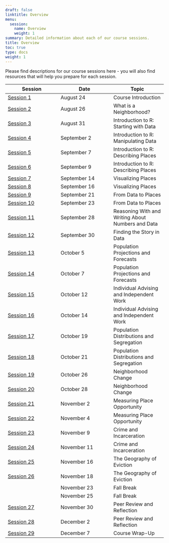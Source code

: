 ```yaml
---
draft: false
linktitle: Overview
menu:
  session:
    name: Overview
    weight: 1
summary: Detailed information about each of our course sessions.
title: Overview
toc: true
type: docs
weight: 1
---
```


Please find descriptions for our course sessions here - you will also find resources that will help you prepare for each session.

| Session | Date | Topic |
|-|-|-|
| [Session 1](/session/01-course_introduction/) | August 24 | Course Introduction |
| [Session 2](/session/02-what_is_a_neighborhood/) | August 26 | What is a Neighborhood? |
| [Session 3](/session/03-starting_with_data/) | August 31 | Introduction to R: Starting with Data |
| [Session 4](/session/04-manipulating_data) | September 2 | Introduction to R: Manipulating Data |
| [Session 5](/session/05-describing_places_1) | September 7 | Introduction to R: Describing Places |
| [Session 6](/session/06-describing_places_2) | September 9 | Introduction to R: Describing Places |
| [Session 7](/session/07-visualizing_Places_1.Rmd) | September 14 | Visualizing Places |
| [Session 8](/session/08-visualizing_places_22) | September 16 | Visualizing Places |
| [Session 9](/session/09-data_to_places_1) | September 21 | From Data to Places |
| [Session 10](/session/10-data_to_places_2) | September 23 | From Data to Places |
| [Session 11](/session/11-numbers_and_data) | September 28 | Reasoning With and Writing About Numbers and Data |
| [Session 12](/session/12-finding_the_story) | September 30 | Finding the Story in Data |
| [Session 13](/session/13-population_projection_1) | October 5 | Population Projections and Forecasts |
| [Session 14](/session/14-population_projection_2) | October 7 | Population Projections and Forecasts |
| [Session 15](/session/15-individual_advising_1) | October 12 | Individual Advising and Independent Work |
| [Session 16](/session/16-individual_advising_2) | October 14 | Individual Advising and Independent Work |
| [Session 17](/session/17-population_segregation_1) | October 19 | Population Distributions and Segregation |
| [Session 18](/session/18-population_segregation_2) | October 21 | Population Distributions and Segregation |
| [Session 19](/session/19-neighborhood_change_1) | October 26 | Neighborhood Change |
| [Session 20](/session/20-neighborhood_change_2) | October 28 | Neighborhood Change |
| [Session 21](/session/21-place_opportunity_1) | November 2 | Measuring Place Opportunity |
| [Session 22](/session/22-place_opportunity_2) | November 4 | Measuring Place Opportunity |
| [Session 23](/session/23-crime_incarceration_1) | November 9 | Crime and Incarceration |
| [Session 24](/session/24-crime_incarceration_2) | November 11 | Crime and Incarceration |
| [Session 25](/session/25-eviction_1) | November 16 | The Geography of Eviction |
| [Session 26](/session/26-eviction_2) | November 18 | The Geography of Eviction |
||November 23|Fall Break|
||November 25|Fall Break|
| [Session 27](/session/27-peer_review_1) | November 30 | Peer Review and Reflection |
| [Session 28](/session/28-peer_review_2) | December 2 | Peer Review and Reflection |
| [Session 29](/session/29-course_wrap_up) | December 7    | Course Wrap-Up |

